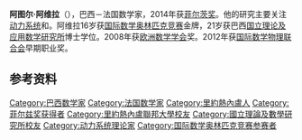 {{blpsources|time=2014-11-10T20:18:04+00:00}}
{{expand|time=2014-11-10T20:18:04+00:00}}
{{Infobox scientist
| name              = Artur Avila
| image             = File:Artur Ávila.jpg
| image_size        = 250
| caption           = 
| birth_date        = {{Birth date and age|df=yes|1979|06|29}}
| birth_place       = [[巴西|巴西]][[里約熱內盧|里約熱內盧]] 
| death_date        = 
| death_place       = 
| residence         = 
| 國籍      = {{flag|Brazil}}<br>{{FRA}}<ref>http://www.math.jussieu.fr/~artur/cur.pdf</ref>
| fields            = 數學
| workplaces        = [[法國國家科學研究中心|法國國家科學研究中心]], [[IMJ-PRG|IMJ-PRG]]<br>[[巴黎第七大學|巴黎第七大學]]<br>[[国立理论及应用数学研究所|国立理论及应用数学研究所]]
| alma_mater        = [[里約熱內盧聯邦大學|里約熱內盧聯邦大學]]<br>[[国立理论及应用数学研究所|国立理论及应用数学研究所]]
| doctoral_advisor  = [[Welington_de_Melo|Welington de Melo]]
| known_for         = [[動力系統|動力系統]]<br>{{Link-en|谱理论|Spectral theory}}
| awards            =[[菲爾茲獎|菲爾茲獎]] (2014)<br>[[IAMP_Early_Career_Award|IAMP Early Career Award]] (2012)<br>[[Michael_Brin_Prize|Michael Brin Prize]] (2011)<br>[[Herbrand_Prize|Herbrand Prize]] (2009)<br>[[歐洲數學學會|歐洲數學學會獎]] (2008)<br>[[Salem_Prize|Salem Prize]] (2006)
| doctoral_students           = [[Maria_João_Resende|Maria João Resende]], 刘小川, 许地生, 张正鶴
}}

'''阿图尔·阿维拉'''（{{lang-fr|Artur Ávila}}），巴西－法国数学家，2014年获[[菲尔茨奖|菲尔茨奖]]。他的研究主要关注[[动力系统|动力系统]]和{{Link-en|谱理论|Spectral theory}}。阿维拉16岁获[[国际数学奥林匹克竞赛|国际数学奥林匹克竞赛]]金牌，21岁获巴西[[国立理论及应用数学研究所|国立理论及应用数学研究所]]博士学位。2008年获[[欧洲数学学会|欧洲数学学会]]奖。2012年获[[国际数学物理联合会|国际数学物理联合会]]早期职业奖。

==参考资料==
{{reflist}}


{{菲尔兹奖}}
{{DEFAULTSORT:Avila}}
[[Category:巴西数学家|Category:巴西数学家]]
[[Category:法国数学家|Category:法国数学家]]
[[Category:里約熱內盧人|Category:里約熱內盧人]]
[[Category:菲尔兹奖获得者|Category:菲尔兹奖获得者]]
[[Category:里約熱內盧聯邦大學校友|Category:里約熱內盧聯邦大學校友]]
[[Category:國立理論及數學研究所校友|Category:國立理論及數學研究所校友]]
[[Category:动力系统理论家|Category:动力系统理论家]]
[[Category:国际数学奥林匹克竞赛参赛者|Category:国际数学奥林匹克竞赛参赛者]]